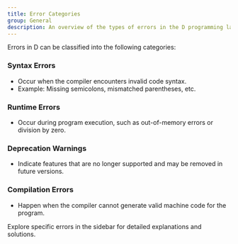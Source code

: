 ```yaml
---
title: Error Categories
group: General
description: An overview of the types of errors in the D programming language.
---
```


Errors in D can be classified into the following categories:

### Syntax Errors
- Occur when the compiler encounters invalid code syntax.
- Example: Missing semicolons, mismatched parentheses, etc.

### Runtime Errors
- Occur during program execution, such as out-of-memory errors or division by zero.

### Deprecation Warnings
- Indicate features that are no longer supported and may be removed in future versions.

### Compilation Errors
- Happen when the compiler cannot generate valid machine code for the program.

Explore specific errors in the sidebar for detailed explanations and solutions.
